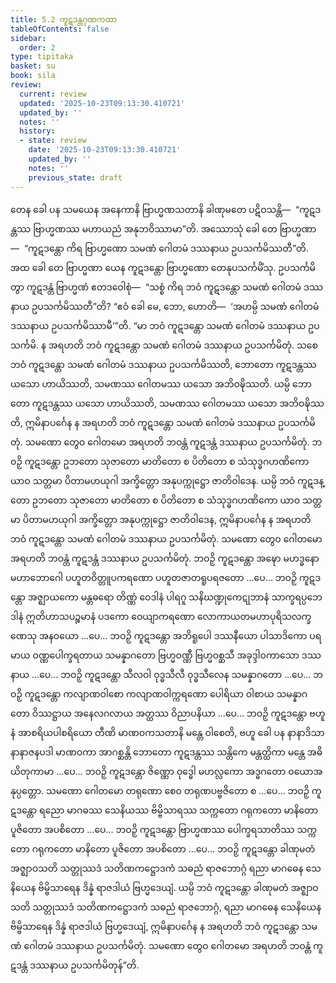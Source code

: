 ```yaml
---
title: 5.2 ကူဋဒန္တဂုဏကထာ
tableOfContents: false
sidebar:
  order: 2
type: tipitaka
basket: su
book: sila
review:
  current: review
  updated: '2025-10-23T09:13:30.410721'
  updated_by: ''
  notes: ''
  history:
  - state: review
    date: '2025-10-23T09:13:30.410721'
    updated_by: ''
    notes: ''
    previous_state: draft
---
```



<ReviewStatus review={frontmatter.review} showDetails={true} />

<HypothesisAnnotation frontmatter={frontmatter} />

<DynamicBreadcrumb />

<Division number="330" book="sila" e="ch" v="6" p="122">

<Paragraph number="500" book="sila">
တေန ခေါ ပန သမယေန အနေကာနိ ဗြာဟ္မဏသတာနိ ခါဏုမတေ ပဋိဝသန္တိ—  “ကူဋဒန္တဿ ဗြာဟ္မဏဿ မဟာယညံ အနုဘဝိဿာမာ”တိ. အဿောသုံ ခေါ တေ ဗြာဟ္မဏာ—  “ကူဋဒန္တော ကိရ ဗြာဟ္မဏော သမဏံ ဂေါတမံ ဒဿနာယ ဥပသင်္ကမိဿတီ”တိ. အထ ခေါ တေ ဗြာဟ္မဏာ ယေန ကူဋဒန္တော ဗြာဟ္မဏော တေနုပသင်္ကမိံသု.
</Paragraph>

</Division>
<Division number="331" book="sila" e="ch" v="6" p="122">

<Paragraph number="501" book="sila">
ဥပသင်္ကမိတွာ ကူဋဒန္တံ ဗြာဟ္မဏံ ဧတဒဝေါစုံ—  “သစ္စံ ကိရ ဘဝံ ကူဋဒန္တော သမဏံ ဂေါတမံ ဒဿနာယ ဥပသင်္ကမိဿတီ”တိ? “ဧဝံ ခေါ မေ, ဘော, ဟောတိ—  ‘အဟမ္ပိ သမဏံ ဂေါတမံ ဒဿနာယ ဥပသင်္ကမိဿာမီ’”တိ.
</Paragraph>

<Paragraph number="502" book="sila">
“မာ ဘဝံ ကူဋဒန္တော သမဏံ ဂေါတမံ ဒဿနာယ ဥပသင်္ကမိ. န အရဟတိ ဘဝံ ကူဋဒန္တော သမဏံ ဂေါတမံ ဒဿနာယ ဥပသင်္ကမိတုံ. သစေ ဘဝံ ကူဋဒန္တော သမဏံ ဂေါတမံ ဒဿနာယ ဥပသင်္ကမိဿတိ, ဘောတော ကူဋဒန္တဿ ယသော ဟာယိဿတိ, သမဏဿ ဂေါတမဿ ယသော အဘိဝဍ္ဎိဿတိ. ယမ္ပိ ဘောတော ကူဋဒန္တဿ ယသော ဟာယိဿတိ, သမဏဿ ဂေါတမဿ ယသော အဘိဝဍ္ဎိဿတိ, ဣမိနာပင်္ဂေန န အရဟတိ ဘဝံ ကူဋဒန္တော သမဏံ ဂေါတမံ ဒဿနာယ ဥပသင်္ကမိတုံ. သမဏော တွေဝ ဂေါတမော အရဟတိ ဘဝန္တံ ကူဋဒန္တံ ဒဿနာယ ဥပသင်္ကမိတုံ.
</Paragraph>

<Paragraph number="503" book="sila">
ဘဝဉှိ ကူဋဒန္တော ဥဘတော သုဇာတော မာတိတော စ ပိတိတော စ သံသုဒ္ဓဂဟဏိကော ယာဝ သတ္တမာ ပိတာမဟယုဂါ အက္ခိတ္တော အနုပက္ကုဋ္ဌော ဇာတိဝါဒေန. ယမ္ပိ ဘဝံ ကူဋဒန္တော ဥဘတော သုဇာတော မာတိတော စ ပိတိတော စ သံသုဒ္ဓဂဟဏိကော ယာဝ သတ္တမာ ပိတာမဟယုဂါ အက္ခိတ္တော အနုပက္ကုဋ္ဌော ဇာတိဝါဒေန, ဣမိနာပင်္ဂေန န အရဟတိ ဘဝံ ကူဋဒန္တော သမဏံ ဂေါတမံ ဒဿနာယ ဥပသင်္ကမိတုံ. သမဏော တွေဝ ဂေါတမော အရဟတိ ဘဝန္တံ ကူဋဒန္တံ ဒဿနာယ ဥပသင်္ကမိတုံ.
</Paragraph>

<Paragraph number="504" book="sila">
ဘဝဉှိ ကူဋဒန္တော အဍ္ဎော မဟဒ္ဓနော မဟာဘောဂေါ ပဟူတဝိတ္တူပကရဏော ပဟူတဇာတရူပရဇတော …ပေ…
</Paragraph>

<Paragraph number="505" book="sila">
ဘဝဉှိ ကူဋဒန္တော အဇ္ဈာယကော မန္တဓရော တိဏ္ဏံ ဝေဒါနံ ပါရဂူ သနိဃဏ္ဍုကေဋုဘာနံ သာက္ခရပ္ပဘေဒါနံ ဣတိဟာသပဉ္စမာနံ ပဒကော ဝေယျာကရဏော လောကာယတမဟာပုရိသလက္ခဏေသု အနဝယော …ပေ…
</Paragraph>

<Paragraph number="506" book="sila">
ဘဝဉှိ ကူဋဒန္တော အဘိရူပေါ ဒဿနီယော ပါသာဒိကော ပရမာယ ဝဏ္ဏပေါက္ခရတာယ သမန္နာဂတော ဗြဟ္မဝဏ္ဏီ ဗြဟ္မဝစ္ဆသီ အခုဒ္ဒါဝကာသော ဒဿနာယ …ပေ…
</Paragraph>

<Paragraph number="507" book="sila">
ဘဝဉှိ ကူဋဒန္တော သီလဝါ ဝုဒ္ဓသီလီ ဝုဒ္ဓသီလေန သမန္နာဂတော …ပေ…
</Paragraph>

<Paragraph number="508" book="sila">
ဘဝဉှိ ကူဋဒန္တော ကလျာဏဝါစော ကလျာဏဝါက္ကရဏော ပေါရိယာ ဝါစာယ သမန္နာဂတော ဝိဿဋ္ဌာယ အနေလဂလာယ အတ္ထဿ ဝိညာပနိယာ …ပေ…
</Paragraph>

<Paragraph number="509" book="sila">
ဘဝဉှိ ကူဋဒန္တော ဗဟူနံ အာစရိယပါစရိယော တီဏိ မာဏဝကသတာနိ မန္တေ ဝါစေတိ, ဗဟူ ခေါ ပန နာနာဒိသာ နာနာဇနပဒါ မာဏဝကာ အာဂစ္ဆန္တိ ဘောတော ကူဋဒန္တဿ သန္တိကေ မန္တတ္ထိကာ မန္တေ အဓိယိတုကာမာ …ပေ…
</Paragraph>

<Paragraph number="510" book="sila">
ဘဝဉှိ ကူဋဒန္တော ဇိဏ္ဏော ဝုဒ္ဓေါ မဟလ္လကော အဒ္ဓဂတော ဝယောအနုပ္ပတ္တော. သမဏော ဂေါတမော တရုဏော စေဝ တရုဏပဗ္ဗဇိတော စ …ပေ…
</Paragraph>

<Paragraph number="511" book="sila">
ဘဝဉှိ ကူဋဒန္တော ရညော မာဂဓဿ သေနိယဿ ဗိမ္ဗိသာရဿ သက္ကတော ဂရုကတော မာနိတော ပူဇိတော အပစိတော …ပေ…
</Paragraph>

<Paragraph number="512" book="sila">
ဘဝဉှိ ကူဋဒန္တော ဗြာဟ္မဏဿ ပေါက္ခရသာတိဿ သက္ကတော ဂရုကတော မာနိတော ပူဇိတော အပစိတော …ပေ…
</Paragraph>

<Paragraph number="513" book="sila">
ဘဝဉှိ ကူဋဒန္တော ခါဏုမတံ အဇ္ဈာဝသတိ သတ္တုဿဒံ သတိဏကဋ္ဌောဒကံ သဓညံ ရာဇဘောဂ္ဂံ ရညာ မာဂဓေန သေနိယေန ဗိမ္ဗိသာရေန ဒိန္နံ ရာဇဒါယံ ဗြဟ္မဒေယျံ. ယမ္ပိ ဘဝံ ကူဋဒန္တော ခါဏုမတံ အဇ္ဈာဝသတိ သတ္တုဿဒံ သတိဏကဋ္ဌောဒကံ သဓညံ ရာဇဘောဂ္ဂံ, ရညာ မာဂဓေန သေနိယေန ဗိမ္ဗိသာရေန ဒိန္နံ ရာဇဒါယံ ဗြဟ္မဒေယျံ, ဣမိနာပင်္ဂေန န အရဟတိ ဘဝံ ကူဋဒန္တော သမဏံ ဂေါတမံ ဒဿနာယ ဥပသင်္ကမိတုံ. သမဏော တွေဝ ဂေါတမော အရဟတိ ဘဝန္တံ ကူဋဒန္တံ ဒဿနာယ ဥပသင်္ကမိတုန်”တိ.
</Paragraph>
</Division>